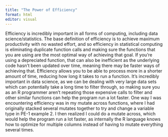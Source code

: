 ```yaml
---
title: "The Power of Efficiency"
format: html
editor: visual
---
```


Efficiency is incredibly important in all forms of computing, including data science/statistics. The base definition of efficiency is to achieve maximum productivity with no wasted effort, and so efficiency in statistical computing is eliminating duplicate function calls and making sure the functions that you are using are the most optimal way of achieving that goal. If you're using a depreciated function, that can also be inefficient as the underlying code hasn't been updated over time, meaning there may be faster ways of achieving that. Efficiency allows you to be able to process more in a shorter amount of time, reducing how long it takes to run a function. It's incredibly important in data science, as we can be dealing with very large data sets which can potentially take a long time to filter through, so making sure you as an R programmer aren't repeating those expensive calls to filter and other similar functions can help the program run a lot faster. One way I was encountering efficiency was in my mutate across functions, where I had originally stacked several mutates together to try and change a variable type in PE-1 example 2. I then realized I could do a mutate across, which would help the program run a lot faster, as internally the R language knows how to optimize for multiple columns instead of having to mutate everything several times.

\

